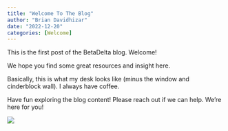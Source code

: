 ```yaml
---
title: "Welcome To The Blog"
author: "Brian Davidhizar"
date: "2022-12-20"
categories: [Welcome]
---
```


This is the first post of the BetaDelta blog. Welcome!

We hope you find some great resources and insight here.

Basically, this is what my desk looks like (minus the window and cinderblock wall).  I always have coffee.

Have fun exploring the blog content!  Please reach out if we can help.  We're here for you!

![](thumbnail.jpg)
